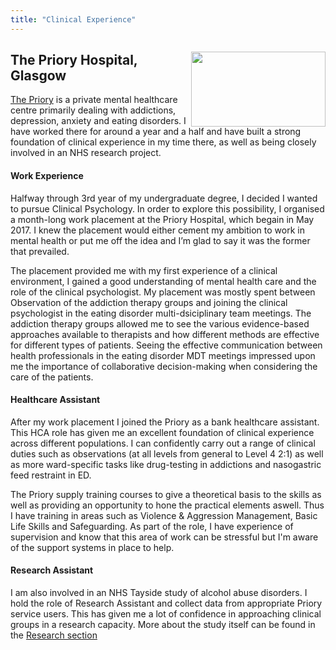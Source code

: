 ```yaml
---
title: "Clinical Experience"
---
```


<div style="float: right; height: 120px; width: 215px;">
  <img src="priory.png" style="width: 100%;">
</div>

## The Priory Hospital, Glasgow
[The Priory](https://www.priorygroup.com/locations/priory-hospital-glasgow) is a private mental healthcare centre primarily dealing with addictions, depression, anxiety and eating disorders. I have worked there for around a year and a half and have built a strong foundation of clinical experience in my time there, as well as being closely involved in an NHS research project.


#### Work Experience
Halfway through 3rd year of my undergraduate degree, I decided I wanted to pursue Clinical Psychology. In order to explore this possibility, I organised a month-long work placement at the Priory Hospital, which begain in May 2017. I knew the placement would either cement my ambition to work in mental health or put me off the idea and I'm glad to say it was the former that prevailed. 

The placement provided me with my first experience of a clinical environment, I gained a good understanding of mental health care and the role of the clinical psychologist. My placement was mostly spent between Observation of the addiction therapy groups and joining the clinical psychologist in the eating disorder multi-dsiciplinary team meetings. The addiction therapy groups allowed me to see the various evidence-based approaches available to therapists and how different methods are effective for different types of patients. Seeing the effective communication between health professionals in the eating disorder MDT meetings impressed upon me the importance of collaborative decision-making when considering the care of the patients.


#### Healthcare Assistant
After my work placement I joined the Priory as a bank healthcare assistant. This HCA role has given me an excellent foundation of clinical experience across different populations. I can confidently carry out a range of clinical duties such as observations (at all levels from general to Level 4 2:1) as well as more ward-specific tasks like drug-testing in addictions and nasogastric feed restraint in ED. 

The Priory supply training courses to give a theoretical basis to the skills as well as providing an opportunity to hone the practical elements aswell. Thus I have training in areas such as Violence & Aggression Management, Basic Life Skills and Safeguarding. As part of the role, I have experience of supervision and know that this area of work can be stressful but I&#39;m aware of the support systems in place to help.


#### Research Assistant
I am also involved in an NHS Tayside study of alcohol abuse disorders. I hold the role of Research Assistant and collect data from appropriate Priory service users. This has given me a lot of confidence in approaching clinical groups in a research capacity. More about the study itself can be found in the [Research section](research.html)

